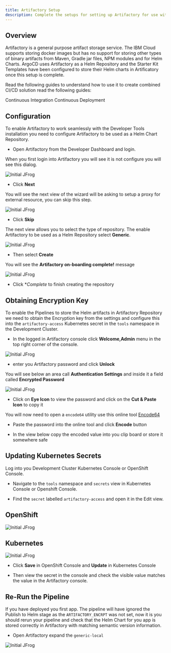 ```yaml
---
title: Artifactory Setup
description: Complete the setups for setting up Artifactory for use with development pipelines
---
```


## Overview

Artifactory is a general purpose artifact storage service. The IBM Cloud supports storing docker images but has no support for
storing other types of binary artifacts from Maven, Gradle jar files, NPM modules and for Helm Charts. ArgoCD uses Artifactory
as a Helm Repository and the Starter Kit Templates have been configured to store their Helm charts in Artificatory once this
setup is complete.

Read the following guides to understand how to use it to create combined CI/CD solution read the following guides:

<AnchorLinks small>
  <AnchorLink to="/guides/continuous-integration">Continuous Integration</AnchorLink>
  <AnchorLink to="/guides/continuous-deployment">Continuous Deployment</AnchorLink>
</AnchorLinks>

##  Configuration

To enable Artifactory to work seamlessly with the Developer Tools installation you need to configure Artifactory to
be used as a Helm Chart Repository.

- Open Artifactory from the Developer Dashboard and login.

When you first login into Artifactory you will see it is not configure you will see this dialog.

<ArtDirection>

![Initial JFrog](/images/initialjfrog.png)

</ArtDirection>

- Click **Next**

You will see the next view of the wizard will be asking to setup a proxy for external resource, you can skip this
step.

<ArtDirection>

![Initial JFrog](/images/setupproxy.png)

</ArtDirection>

- Click **Skip**

The next view allows you to select the type of repository. The enable Artifactory to be used as a Helm Repository
select **Generic**.

<ArtDirection>

![Initial JFrog](/images/createrepository.png)

</ArtDirection>

- Then select **Create**

You  will see the **Artifactory on-boarding complete!** message

<ArtDirection>

![Initial JFrog](/images/completejfrog.png)

</ArtDirection>

- Click **Complete* to finish creating the repository

## Obtaining Encryption Key

To enable the Pipelines to store the Helm artifacts in Artifactory Repository we need to obtain the Encryption key
from the settings and configure this into the `artifactory-access` Kubernetes secret in the `tools` namespace in the Development Cluster.

- In the logged in Artifactory console click **Welcome,Admin** menu in the top right corner of the console.

<ArtDirection>

![Initial JFrog](/images/jfrogapikey.png)

</ArtDirection>

- enter you Artifactory password and click **Unlock**

You will see below an area call **Authentication Settings** and inside it a field called **Encrypted Password**

<ArtDirection>

![Initial JFrog](/images/viewapikey.png)

</ArtDirection>

- Click on **Eye Icon** to view the password and click on the **Cut & Paste Icon** to copy it

You will now need to open a `encode64` utility use this online tool [Encode64](https://www.base64encode.org/)

- Paste the password into the online tool and click **Encode** button

- In the view below copy the encoded value into you clip board or store it somewhere safe

## Updating Kubernetes Secrets

Log into you Development Cluster Kubernetes Console or OpenShift Console.

- Navigate to the `tools` namespace and `secrets` view in Kubernetes Console or Openshift Console.

- Find the `secret` labelled `artifactory-access` and open it in the Edit view.

<Row>
<Column colMd={4} colLg={5} noGutterMdLeft>

## OpenShift
<ArtDirection>


![Initial JFrog](/images/addkeytosecret.png)

</ArtDirection>

</Column>
<Column colMd={4} colLg={6} noGutterMdLeft>

## Kubernetes
<ArtDirection>

![Initial JFrog](/images/kubeaddkeytosecret.png)

</ArtDirection>

</Column>
</Row>

- Click **Save** in OpenShift Console and **Update** in Kubernetes Console

- Then view the secret in the console and check the visible value matches the value in the Artifactory console.

## Re-Run the Pipeline

If you have deployed you first app. The pipeline will have ignored the Publish to Helm stage as the `ARTIFACTORY_ENCRPT`
was not set, now it is you should rerun your pipeline and check that the Helm Chart for you app is stored correctly
in Artifactory with matching semantic version information.

- Open Artifactory expand the `generic-local`

<ArtDirection>

![Initial JFrog](/images/kubeaddkeytosecret.png)

</ArtDirection>








